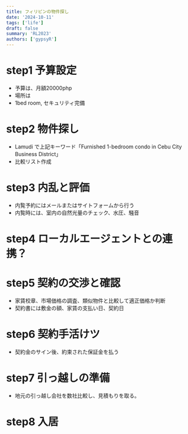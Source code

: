 ```yaml
---
title: フィリピンの物件探し
date: '2024-10-11'
tags: ['life']
draft: false
summary: 'RL2023'
authors: ['gypsyR']
---
```



# step1 予算設定
- 予算は、月額20000php
- 場所は
- 1bed room, セキュリティ完備


# step2 物件探し
- Lamudi で上記キーワード「Furnished 1-bedroom condo in Cebu City Business District」
- 比較リスト作成

# step3 内乱と評価
- 内覧予約にはメールまたはサイトフォームから行う
- 内覧時には、室内の自然光量のチェック、水圧、騒音

# step4 ローカルエージェントとの連携？


# step5 契約の交渉と確認
- 家賃校章、市場価格の調査、類似物件と比較して適正価格か判断
- 契約書には敷金の額、家賃の支払い日、契約日

# step6 契約手活けツ
- 契約金のサイン後、約束された保証金を払う

# step7 引っ越しの準備
- 地元の引っ越し会社を数社比較し、見積もりを取る。


# step8 入居